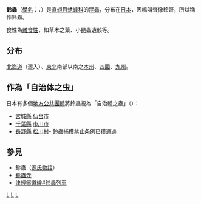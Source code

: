 {{Speciesbox
| taxon = Homoeogryllus japonicus
| image = Suzumushi.jpg
| image_caption = 左：雄、右：雌
| binomial_authority = De Haan, 1842
}}

'''鈴蟲'''（[[學名|學名]]：{{lang|la|''Homoeogryllus japonicus''}}，{{Jpn|j=鈴虫|hg=すずむし|rm=Suzumushi}}）是[[直翅目|直翅目]][[蟋蟀|蟋蟀科]]的[[昆蟲|昆蟲]]，分布在[[日本|日本]]，因鳴叫聲像鈴聲，所以稱作鈴蟲。

食性為[[雜食性|雜食性]]，如草木之葉、小昆蟲遺骸等。

== 分布 ==
[[北海道|北海道]]（遷入）、[[東北地方_(日本)|東北]]南部以南之[[本州|本州]]、[[四國|四國]]、[[九州_(日本)|九州]]。
== 作為「自治体之虫」 ==
日本有多個[[地方公共團體|地方公共團體]]將鈴蟲視為「自治體之蟲」（{{Lang|ja|自治体の虫}}）：
* [[宮城縣|宮城縣]] [[仙台市|仙台市]]
* [[千葉縣|千葉縣]] [[市川市|市川市]]
* [[長野縣|長野縣]] [[松川村|松川村]]- 鈴蟲捕獲禁止条例已獲通過

== 參見 ==
{{Commons and category|Meloimorpha japonica|鈴蟲|Meloimorpha japonica}}
* 鈴蟲（[[源氏物語|源氏物語]]）
* [[鈴蟲寺|鈴蟲寺]]
* [[津輕鐵道線#鈴蟲列車|津輕鐵道線#鈴蟲列車]]

{{Taxonbar}}
{{Authority control}}
[[Category:蟋蟀科|L]]
[[Category:日本昆蟲|L]]
[[Category:_1842年描述的昆虫|L]]